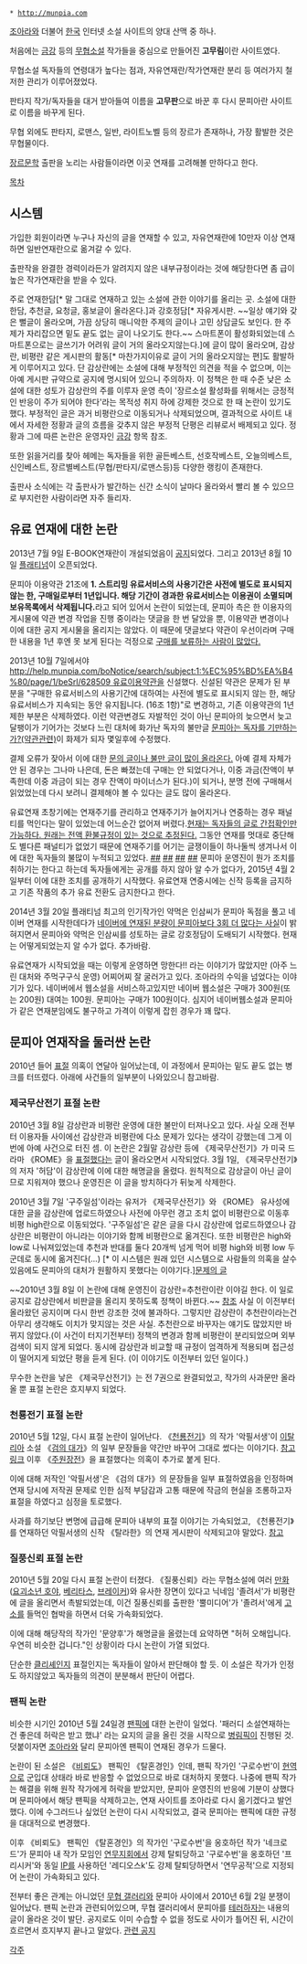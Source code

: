  * [[http://munpia.com]]

[[조아라]]와 더불어 [[한국]] 인터넷 소설 사이트의 양대 산맥 중 하나. 

처음에는 [[금강]] 등의 [[무협소설]] 작가들을 중심으로 만들어진 '''고무림'''이란 사이트였다.

무협소설 독자들의 연령대가 높다는 점과, 자유연재란/작가연재란 분리 등 여러가지 철저한 관리가 이루어졌었다.

판타지 작가/독자들을 대거 받아들여 이름을 '''고무판'''으로 바꾼 후 다시 문피아란 사이트로 이름을 바꾸게 된다. 

무협 외에도 판타지, 로맨스, 일반, 라이트노벨 등의 장르가 존재하나, 가장 활발한 것은 무협물이다.

[[장르문학]] 출판을 노리는 사람들이라면 이곳 연재를 고려해볼 만하다고 한다. 

[[목차]]
== 시스템 ==
가입한 회원이라면 누구나 자신의 글을 연재할 수 있고, 자유연재란에 10만자 이상 연재하면 일반연재란으로 옮겨갈 수 있다.

출판작을 완결한 경력이라든가 알려지지 않은 내부규정이라는 것에 해당한다면 좀 급이 높은 작가연재란을 받을 수 있다.

주로 연재한담[* 말 그대로 연재하고 있는 소설에 관한 이야기를 올리는 곳. 소설에 대한 한담, 추천글, 요청글, 홍보글이 올라온다.]과 강호정담[* 자유게시판. ~~일상 얘기와 갖은 뻘글이 올라오며, 가끔 상당히 매니악한 주제의 글이나 고민 상담글도 보인다. 한 주제가 자리잡으면 밑도 끝도 없는 글이 나오기도 한다.~~ 스마트폰이 활성화되었는데 스마트폰으로는 글쓰기가 어려워 글이 거의 올라오지않는다.]에 글이 많이 올라오며, 감상란, 비평란 같은 게시판의 활동[* 마찬가지이유로 글이 거의 올라오지않는 편]도 활발하게 이루어지고 있다. 단 감상란에는 소설에 대해 부정적인 의견을 적을 수 없으며, 이는 아예 게시판 규약으로 공지에 명시되어 있으니 주의하자. 이 정책은 한 때 수준 낮은 소설에 대한 성토가 감상란의 주를 이루자 운영 측이 '장르소설 활성화를 위해서는 긍정적인 반응이 주가 되어야 한다'라는 목적성 취지 하에 강제한 것으로 한 때 논란이 있기도 했다. 부정적인 글은 과거 비평란으로 이동되거나 삭제되었으며, 결과적으로 사이트 내에서 자세한 정황과 글의 흐름을 갖추지 않은 부정적 단평은 리뷰로서 배제되고 있다. 정황과 그에 따른 논란은 운영자인 [[금강]] 항목 참조.

또한 읽을거리를 찾아 헤메는 독자들을 위한 골든베스트, 선호작베스트, 오늘의베스트, 신인베스트, 장르별베스트(무협/판타지/로맨스등)등 다양한 랭킹이 존재한다.

출판사 소식에는 각 출판사가 발간하는 신간 소식이 날마다 올라와서 빨리 볼 수 있으므로 부지런한 사람이라면 자주 들리자.

== 유료 연재에 대한 논란 ==
2013년 7월 9일 E-BOOK연재란이 개설되었음이 [http://help.munpia.com/boNotice/page/1/beSrl/620306 공지]되었다.
그리고 2013년 8월 10일 [http://help.munpia.com/boNotice/page/1/beSrl/623361 플래티넘]이 오픈되었다.

문피아 이용약관 21조에 '''1. 스트리밍 유료서비스의 사용기간은 사전에 별도로 표시되지 않는 한, 구매일로부터 1년입니다. 해당 기간이 경과한 유료서비스는 이용권이 소멸되며 보유목록에서 삭제됩니다.'''라고 되어 있어서 논란이 되었는데, 문피아 측은 한 이용자의 게시물에 약관 변경 작업을 진행 중이라는 댓글을 한 번 달았을 뿐, 이용약관 변경이나 이에 대한 공지 게시물을 올리지는 않았다.
이 때문에 댓글보다 약관이 우선이라며 구매한 내용을 1년 후엔 못 보게 된다는 걱정으로 [http://square.munpia.com/boFree/search/subtent:1:%EC%95%BD%EA%B4%80/page/1/beSrl/623713 구매를 보류하는 사람이 많았다.]

2013년 10월 7일에서야  [[http://help.munpia.com/boNotice/search/subject:1:%EC%95%BD%EA%B4%80/page/1/beSrl/628509 유료이용약관]]을 신설했다. 신설된 약관은 문제가 된 부분을 "구매한 유료서비스의 사용기간에 대하여는 사전에 별도로 표시되지 않는 한, 해당 유료서비스가 지속되는 동안 유지됩니다. (16조 1항)"로 변경하고, 기존 이용약관의 1년 제한 부분은 삭제하였다.
이런 약관변경도 자발적인 것이 아닌 문피아의 늦으면서 늦고 달팽이가 기어가는 것보다 느린 대처에 화가난 독자의 불만글 [http://help.munpia.com/boSuggest/search/subject:1:%EA%B8%B0%EB%A7%8C/page/1/beSrl/628302 문피아는 독자를 기만하는가?(약관관련)]이 화제가 되자 몇일후에 수정했다.

결제 오류가 잦아서 이에 대한 [http://help.munpia.com/boSuggest/641352 문의 글이나 불만 글이 많이 올라온다.] 아예 결제 자체가 안 된 경우는 그나마 나은데, 돈은 빠졌는데 구매는 안 되었다거나, 이중 과금(잔액이 부족한데 이중 과금이 되는 경우 잔액이 마이너스가 된다.)이 되거나, 분명 전에 구매해서 읽었었는데 다시 보려니 결제해야 볼 수 있다는 글도 많이 올라온다.

유료연재 초창기에는 연재주기를 관리하고 연재주기가 늘어지거나 연중하는 경우 패널티를 먹인다는 말이 있었는데 어느순간 없어져 버렸다.[http://square.munpia.com/boFree/search/subtent:4:%EC%99%84%EA%B2%B0%EB%B3%B4%EC%9E%A5/page/1/beSrl/623659 현재는 독자들의 글로 간접확인만 가능하다. 원래는 전액 환불규정이 있는 것으로 추정된다.]
그동안 연재를 멋대로 중단해도 별다른 패널티가 없었기 때문에 연재주기를 어기는 글쟁이들이 하나둘씩 생겨나서 이에 대한 독자들의 불많이 누적되고 있었다. [http://square.munpia.com/boTalk/642645 ##] [http://square.munpia.com/boTalk/642639 ##] [http://square.munpia.com/boTalk/635350 ##] [http://help.munpia.com/boSuggest/635637 ##] 문피아 운영진이 뭔가 조치를 취하기는 한다고 하는데 독자들에게는 공개를 하지 않아 알 수가 없다가, 2015년 4월 2일부터 이에 대한 조치를 공개하기 시작했다. 유료연재 연중시에는 신작 등록을 금지하고 기존 작품의 추가 유료 전환도 금지한다고 한다.

2014년 3월 20일 플래티넘 최고의 인기작가인 약먹은 인삼씨가 문피아 독점을 풀고 네이버 연재를 시작한데다가 [http://square.munpia.com/boFree/search/subject:1:%EC%9D%B8%EC%82%BC/page/1/beSrl/644734 네이버에 연재된 분량이 문피아보다 3회 더 많다는 사실]이 밝혀지면서 문피아와 약먹은 인삼씨를 성토하는 글로 강호정담이 도배되기 시작했다.
현재는 어떻게되었는지 알 수가 없다. 추가바람.

유료연재가 시작되었을 때는 이렇게 운영하면 망한다!! 라는 이야기가 많았지만 (아주 느린 대처와 주먹구구식 운영)
어찌어찌 잘 굴러가고 있다. 조아라의 수익을 넘었다는 이야기가 있다.
네이버에서 웹소설을 서비스하고있지만 네이버 웹소설은 구매가 300원(또는 200원) 대여는 100원. 문피아는 구매가 100원이다.
심지어 네이버웹소설과 문피아가 같은 연재분임에도 불구하고 가격이 이렇게 잡힌 경우가 꽤 많다.


== 문피아 연재작을 둘러싼 논란 ==
2010년 들어 [[표절]] 의혹이 연달아 일어났는데, 이 과정에서 문피아는 밑도 끝도 없는 병크를 터뜨렸다. 아래에 사건들의 일부분이 나와있으니 참고바람.

=== 제국무산전기 표절 논란 ===
2010년 3월 8일 감상란과 비평란 운영에 대한 불만이 터져나오고 있다. 사실 오래 전부터 이용자들 사이에선 감상란과 비평란에 다소 문제가 있다는 생각이 강했는데 그게 이번에 아예 사건으로 터진 셈. 이 논란은 2월말 감상란 등에 《제국무산전기》가 미국 드라마 《ROME》을 [[표절]]했다는 글이 올라오면서 시작되었다. 3월 1일, 《제국무산전기》의 저자 '허담'이 감상란에 이에 대한 해명글을 올렸다. 원칙적으로 감상글이 아닌 글이므로 지워져야 했으나 운영진은 이 글을 방치하다가 뒤늦게 삭제한다.

2010년 3월 7일 '구주일섬'이라는 유저가 《제국무산전기》와 《ROME》 유사성에 대한 글을 감상란에 업로드하였으나 사전에 아무런 경고 조치 없이 비평란으로 이동후 비평 high란으로 이동되었다. '구주일섬'은 같은 글을 다시 감상란에 업로드하였으나 감상란은 비평란이 아니라는 이야기와 함께 비평란으로 옮겨진다. 또한 비평란은 high와 low로 나눠져있었는데 추천과 반대를 둘다 20개씩 넘게 먹어 비평 high와 비평 low 두군데로 동시에 옮겨진다(...) [* 이 시스템은 원래 있던 시스템으로 사람들의 의혹을 살수있음에도 문피아의 대처가 원활하지 못했다는 이야기다.][http://square.munpia.com/boReview/page/65/beSrl/453407 문제의 글]

~~2010년 3월 8일 이 논란에 대해 운영진이 감상란=추천란이란 이야길 한다. 이 일로 공지로 감상란에서 비판글을 올리지 못하도록 정책이 바뀐다.~~ [http://square.munpia.com/boBookReport/page/197/beSrl/453538 참조] 사실 이 이전부터 올라왔던 공지이며 다시 한번 강조한 것에 불과하다. 그렇지만 감상란이 추천란이라는건 아무리 생각해도 이치가 맞지않는 것은 사실. 추천란으로 바꾸자는 얘기도 많았지만 바뀌지 않았다.(이 사건이 터지기전부터)
정책의 변경과 함께 비평란이 분리되었으며 외부검색이 되지 않게 되었다. 동시에 감상란과 비교할 때 규정이 엄격하게 적용되며 접근성이 떨어지게 되었단 평을 듣게 된다. (이 이야기도 이전부터 있던 일이다.)

무수한 논란을 낳은 《제국무산전기》는 전 7권으로 완결되었고, 작가의 사과문만 올라올 뿐 표절 논란은 흐지부지 되었다.


=== 천룡전기 표절 논란 ===
2010년 5월 12일, 다시 표절 논란이 일어난다. 
《[[천룡전기]]》의 작가 '악필서생'이 [[이탈리아]] 소설 《[[검의 대가]]》의 일부 문장들을 약간만 바꾸어 그대로 썼다는 이야기다. [http://lamit85.egloos.com/5274278 참고링크] 이후 《[[주원장전]]》을 표절했다는 의혹이 추가로 붙게 된다. 

이에 대해 저작인 '악필서생'은 《검의 대가》의 문장들을 일부 표절하였음을 인정하며 연재 당시에 저작권 문제로 인한 심적 부담감과 고통 때문에 작금의 현실을 조롱하고자 표절을 하였다고 심정을 토로했다.

사과를 하기보단 변명에 급급해 문피아 내부의 표절 이야기는 가속되었고, 《천룡전기》를 연재하던 악필서생의 신작 《탈라한》의 연재 게시판이 삭제되고야 말았다. [http://help.munpia.com/boNotice/page/4/beSrl/467191 참고]


=== 질풍신뢰 표절 논란 ===
2010년 5월 20일 다시 표절 논란이 터졌다. 《질풍신뢰》라는 무협소설에 여러 [[만화]]([[요괴소년 호야]], [[베리타스]], [[브레이커]])와 유사한 장면이 있다고 닉네임 '졸려서'가 비평란에 글을 올리면서 촉발되었는데, 이건 질풍신뢰를 출판한 '뿔미디어'가 '졸려서'에게 [[고소]]를 들먹인 협박을 하면서 더욱 가속화되었다.

이에 대해 해당작의 작가인 '문양후'가 해명글을 올렸는데 요약하면 "허허 오해입니다. 우연히 비슷한 겁니다."인 상황이라 다시 논란이 가열 되었다.

단순한 [[클리셰]]인지 표절인지는 독자들이 알아서 판단해야 할 듯. 이 소설은 작가가 인정도 하지않았고 독자들의 의견이 분분해서 판단이 어렵다.

=== 팬픽 논란 ===
비슷한 시기인 2010년 5월 24일경 [[팬픽]]에 대한 논란이 일었다.
'패러디 소설연재하는건 좋은데 허락은 받고 했냐' 라는 요지의 글을 올린 것을 시작으로 [[병림픽]]이 진행된 것. 덧붙이자면 [[조아라]]와 달리 문피아엔 팬픽이 연재된 경우가 드물다.

논란이 된 소설은 《[[비뢰도]]》 팬픽인 《탈혼경인》인데, 팬픽 작가인 '구로수번'이 [[현역]]으로 군입대 상태라 바로 반응할 수 없었으므로 바로 대처하지 못했다. 나중에 팬픽 작가는 해결을 위해 원작 작가에게 허락을 받았지만, 문피아 운영진의 반응에 기분이 상했다며 문피아에서 해당 팬픽을 삭제하고는, 연재 사이트를 조아라로 다시 옮기겠다고 발언했다. 이에 수그러드나 싶었던 논란이 다시 시작되었고, 결국 문피아는 팬픽에 대한 규정을 대대적으로 변경했다.

이후 《비뢰도》 팬픽인 《탈혼경인》의 작가인 '구로수번'을 옹호하던 작가 '네크로드'가 문피아 내 작가 모임인 [[연무지회]]에서 강제 탈퇴당하고 '구로수번'을 옹호하던 '프리시커'와 동일 [[IP]]를 사용하던 '레디오스k'도 강제 탈퇴당하면서 '연무공적'으로 지정되어 논란이 가속화되고 있다.

전부터 좋은 관계는 아니었던 [[무협 갤러리]]와 문피아 사이에서 2010년 6월 2일 분쟁이 일어났다. 팬픽 논란과 관련되어있으며, 무협 갤러리에서 문피아를 [[테러]]하자는 내용의 글이 올라온 것이 발단. 공지로도 이미 수습할 수 없을 정도로 사이가 틀어진 뒤, 시간이 흐르면서 흐지부지 끝나고 말았다. [http://help.munpia.com/boNotice/page/4/beSrl/468360 관련 공지]



[[각주]]
